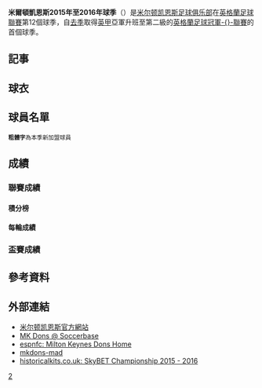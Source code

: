 {{noteTA|G1=足球|G2=FAcup
|1=zh-hans:米尔顿凯恩斯足球俱乐部; zh-hk:米爾頓凱恩斯足球會; zh-tw: 米爾頓凱恩斯足球俱樂部;
}}
{{Infobox football club season
| club               = [[米尔顿凯恩斯足球俱乐部|米爾頓凱恩斯]] <br />{{lang|en|''Milton Keynes Dons''}} 
| season             = [[2015年至2016年英格蘭足球冠軍聯賽|2015–16年]]
| mgrtitle           = 領隊
| manager            = {{flagicon|ENG}} [[卡爾·羅賓遜|卡爾·羅賓遜]]
| chairman           = {{flagicon|UK}} 皮特·温克尔曼
| stadium            = [[MK運動場|MK運動場]]
| league             = [[英格蘭足球冠軍聯賽|英冠聯賽]]
| league result      = 第 ? 位
| cup1               = [[英格蘭足總盃|足總盃]]
| cup1 result        = 第 ? 圈
| cup2               = [[英格蘭聯賽盃|聯賽盃]]
| cup2 result        = 第 ? 圈
| league topscorer   = ?球<br />
| season topscorer   = ?球<br />
| highest attendance = 聯賽及所有賽事：?人<br />對 ?<br /><!--（[[英冠|英冠]]，2015.01.17）-->
| lowest attendance  = 聯賽：?人<br />對 ?<br /><!--（[[英冠|英冠]]，2015.02.24）--><br />所有賽事：?人<br />對 ?<br /><!--（[[英格蘭聯賽盃|聯賽盃]]，2014.08.12）-->
| average attendance = ?人<small>（只計主場聯賽）</small>
| prevseason         = [[米爾頓凱恩斯2014年至2015年球季|2014–15]]
| nextseason         = [[米爾頓凱恩斯2016年至2017年球季|2016–17]]
}}
'''米爾頓凱恩斯2015年至2016年球季'''（{{lang-en|'''2015–16 Milton Keynes Dons F.C. season'''}}）是[[米尔顿凯恩斯足球俱乐部|米尔顿凯恩斯足球俱乐部]]在[[英格蘭足球聯賽|英格蘭足球聯賽]]第12個球季，自[[2014年至2015年英格蘭足球甲級聯賽|去季]]取得[[英甲|英甲]]亞軍升班至第二級的[[英格蘭足球冠軍聯賽|英格蘭足球冠軍-{}-聯賽]]的首個球季。

== 記事 ==

== 球衣 ==

== 球員名單 ==
<small>'''粗體字'''為本季新加盟球員</small>

== 成績 ==
=== 聯賽成績 ===
==== 積分榜 ====

==== 每輪成績 ====

=== 盃賽成績 ===

== 參考資料 ==
{{reflist}}

== 外部連結 ==
* [http://www.mkdons.co.uk 米尔顿凯恩斯官方網站] {{Wayback|url=http://www.mkdons.co.uk/ |date=20120721135151 }}
* [http://www.soccerbase.com/teams/team.sd?team_id=2812 MK Dons @ Soccerbase] {{Wayback|url=http://www.soccerbase.com/teams/team.sd?team_id=2812 |date=20210423004905 }}
* [http://www.espnfc.us/club/milton-keynes-dons/390/index espnfc: Milton Keynes Dons Home] {{Wayback|url=http://www.espnfc.us/club/milton-keynes-dons/390/index |date=20190818000136 }}
* [http://www.mkdons-mad.co.uk/ mkdons-mad] {{Wayback|url=http://www.mkdons-mad.co.uk/ |date=20201223085748 }}
* [http://www.historicalkits.co.uk/English_Football_League/season/2015-2016/championship.html historicalkits.co.uk: SkyBET Championship 2015 - 2016] {{Wayback|url=http://www.historicalkits.co.uk/English_Football_League/season/2015-2016/championship.html |date=20200629144520 }}

{{2015-16年英冠球會球季}}

[[Category:米爾頓凱恩斯足球會|2]]